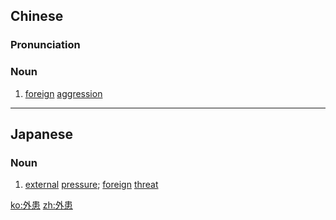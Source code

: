==Chinese==
{{zh-forms}}

===Pronunciation===
{{zh-pron
|m=wàihuàn
|mn=gōa-hoān
|cat=n
}}

===Noun===
{{zh-noun}}

# [[foreign]] [[aggression]]

----

==Japanese==
{{ja-kanjitab|がい|かん|yomi=o}}

===Noun===
{{ja-noun|がいかん}}

# [[external]] [[pressure]]; [[foreign]] [[threat]]

[[ko:外患]]
[[zh:外患]]